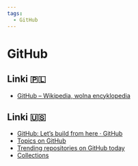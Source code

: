 ```yaml
---
tags:
  - GitHub
---
```


# GitHub

## Linki 🇵🇱

- [GitHub – Wikipedia, wolna encyklopedia](https://pl.wikipedia.org/wiki/GitHub)

## Linki 🇺🇸

- [GitHub: Let’s build from here · GitHub](https://github.com/)
- [Topics on GitHub](https://github.com/topics)
- [Trending repositories on GitHub today](https://github.com/trending)
- [Collections](https://github.com/collections)
